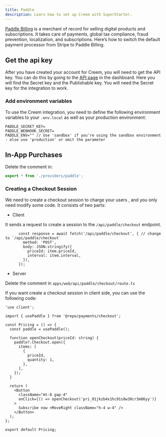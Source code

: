```yaml
---
title: Paddle
description: Learn how to set up Creem with SuperStarter.
---
```


[Paddle Billing](https://www.paddle.com/) is a merchant of record for selling digital products and subscriptions. It takes care of payments, global tax compliance, fraud prevention, localization, and subscriptions. Here’s how to switch the default payment processor from Stripe to Paddle Billing.

## Get the api key

After you have created your account for Creem, you will need to get the API key. You can do this by going to the [API page](https://www.paddle.com/) in the dashboard. Here you will find the Secret key and the Publishable key. You will need the Secret key for the integration to work.

### Add environment variables

To use the Creem integration, you need to define the following environment variables to your `.env.local` as well as your production environment:

```env .env.local
PADDLE_SECRET_KEY=
PADDLE_WEBHOOK_SECRET=
PADDLE_ENV="" // Use 'sandbox' if you're using the sandbox environment - else use 'production' or omit the parameter
```

## In-App Purchases

Delete the comment in:
```ts /packages/payments/index.ts
export * from './providers/paddle';
```

### Creating a Checkout Session

We need to create a checkout session to charge your users , and you only need modify some code. It consists of two parts:

- Client

It sends a request to create a session to the `/api/paddle/checkout` endpoint.

```tsx apps/web/[locale]/components/payment/price-form.tsx
      const response = await fetch('/api/paddle/checkout', { // change to `/api/paddle/checkout`
        method: 'POST',
        body: JSON.stringify({
          priceId: item.priceId,
          interval: item.interval,
        }),
      });
```

- Server

Delete the comment in `apps/web/api/paddle/checkout/route.ts`

<Tip>
If you want create a checkout session in client side, you can use the following code:

```tsx apps/web/[locale]/components/payment/price-form.tsx
'use client';

import { usePaddle } from '@repo/payments/checkout';

const Pricing = () => {
  const paddle = usePaddle();

  function openCheckout(priceId: string) {
    paddle?.Checkout.open({
      items: [
        {
          priceId,
          quantity: 1,
        },
      ],
    });
  }

  return (
    <Button
      className="mt-8 gap-4"
      onClick={() => openCheckout('pri_01jkzb4x1hc91s8w38cr3m86yy')}
    >
      Subscribe now <MoveRight className="h-4 w-4" />
    </Button>
  );
};

export default Pricing;
```
</Tip>